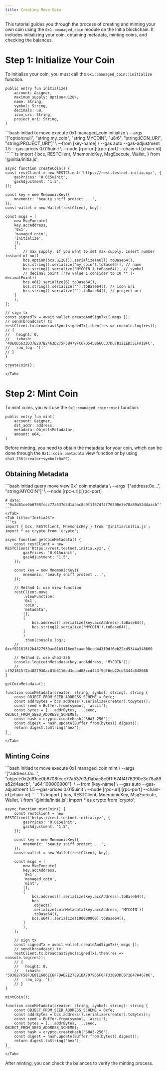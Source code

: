 ```yaml
---
title: Creating Move Coin
---
```


This tutorial guides you through the process of creating and minting your own coin using the `0x1::managed_coin` module on the Initia blockchain. It includes initializing your coin, obtaining metadata, minting coins, and checking the balances.

# Step 1: Initialize Your Coin

To initialize your coin, you must call the `0x1::managed_coin::initialize` function. 

```move
public entry fun initialize(
    account: &signer,
    maximum_supply: Option<u128>,
    name: String,
    symbol: String,
    decimals: u8,
    icon_uri: String,
    project_uri: String,
)
```

<Tabs>
    <Tab title="CLI">
    ```bash
    initiad tx move execute 0x1 managed_coin initialize \
        --args '["option<u128>:null", "string:my_coin", "string:MYCOIN", "u8:6", "string:ICON_URI", "string:PROJECT_URI"]' \
        --from [key-name] \
        --gas auto --gas-adjustment 1.5 --gas-prices 0.015uinit \
        --node [rpc-url]:[rpc-port] --chain-id [chain-id]
    ```
    </Tab>
    <Tab title="InitiaJS">
    ```ts
    import {
        bcs,
        RESTClient,
        MnemonicKey,
        MsgExecute,
        Wallet,
    } from '@initia/initia.js';

    async function createCoin() {
    const restClient = new RESTClient('https://rest.testnet.initia.xyz', {
        gasPrices: '0.015uinit',
        gasAdjustment: '1.5',
    });

    const key = new MnemonicKey({
        mnemonic: 'beauty sniff protect ...',
    });
    const wallet = new Wallet(restClient, key);

    const msgs = [
        new MsgExecute(
        key.accAddress,
        '0x1',
        'managed_coin',
        'initialize',
        [],
        [
            // max supply, if you want to set max supply, insert number instaed of null
            bcs.option(bcs.u128()).serialize(null).toBase64(),
            bcs.string().serialize('my_coin').toBase64(), // name
            bcs.string().serialize('MYCOIN').toBase64(), // symbol
            // decimal point (raw value 1 consider to 10 ** (- decimalPoint))
            bcs.u8().serialize(6).toBase64(),
            bcs.string().serialize('').toBase64(), // icon uri
            bcs.string().serialize('').toBase64(), // project uri
        ]
        ),
    ];

    // sign tx
    const signedTx = await wallet.createAndSignTx({ msgs });
    // send(broadcast) tx
    restClient.tx.broadcastSync(signedTx).then(res => console.log(res));
    // {
    //   height: 0,
    //   txhash: '40E0D5633D37E207B2463D275F5B479FC67D545B666C37DC7B121ED551FA18FC',
    //   raw_log: '[]'
    // }
    }

    createCoin();
    ```
    </Tab>
</Tabs>

# Step 2: Mint Coin

To mint coins, you will use the `0x1::managed_coin::mint` function.

```move
public entry fun mint(
    account: &signer,
    dst_addr: address,
    metadata: Object<Metadata>,
    amount: u64,
)
```

Before minting, you need to obtain the metadata for your coin, which can be done through the `0x1::coin::metadata` view function or by using `sha3_256(creator+symbol+0xFE)`.

## Obtaining Metadata

<Tabs>
    <Tab title="CLI">
    ```bash
    initiad query move view 0x1 coin metadata \
        --args '["address:0x...", "string:MYCOIN"]' \
        --node [rpc-url]:[rpc-port]

    # data: '"0x2d81ce0b6708fccc77a537d3d1abac8c9f1f674f4f76390e3e78a89a52d4aacb"'
    ```
    </Tab>
    <Tab title="InitiaJS">
    ```ts
    import { bcs, RESTClient, MnemonicKey } from '@initia/initia.js';
    import * as crypto from 'crypto';

    async function getCoinMetadata() {
        const restClient = new RESTClient('https://rest.testnet.initia.xyz', {
            gasPrices: '0.015uinit',
            gasAdjustment: '1.5',
        });

        const key = new MnemonicKey({
            mnemonic: 'beauty sniff protect ...',
        });

        // Method 1: use view function
        restClient.move
            .viewFunction(
            '0x1',
            'coin',
            'metadata',
            [],
            [
                bcs.address().serialize(key.accAddress).toBase64(),
                bcs.string().serialize('MYCOIN').toBase64(),
            ]
            )
            .then(console.log);
        // 0xcf921815f2b4827930ac01b3116ed3caad08ccd443f9df6eb22cd5344a548660

        // Method 2: use sha3-256
        console.log(coinMetadata(key.accAddress, 'MYCOIN'));
        // cf921815f2b4827930ac01b3116ed3caad08ccd443f9df6eb22cd5344a548660
    }

    getCoinMetadata();

    function coinMetadata(creator: string, symbol: string): string {
        const OBJECT_FROM_SEED_ADDRESS_SCHEME = 0xfe;
        const addrBytes = bcs.address().serialize(creator).toBytes();
        const seed = Buffer.from(symbol, 'ascii');
        const bytes = [...addrBytes, ...seed, OBJECT_FROM_SEED_ADDRESS_SCHEME];
        const hash = crypto.createHash('SHA3-256');
        const digest = hash.update(Buffer.from(bytes)).digest();
        return digest.toString('hex');
    }
    ```
    </Tab>
</Tabs>


## Minting Coins

<Tabs>
    <Tab title="CLI">
    ```bash
    initiad tx move execute 0x1 managed_coin mint \
        --args '["address:0x...", "object:0x2d81ce0b6708fccc77a537d3d1abac8c9f1f674f4f76390e3e78a89a52d4aacb", "u64:100000000"]' \
        --from [key-name] \
        --gas auto --gas-adjustment 1.5 --gas-prices 0.015uinit \
        --node [rpc-url]:[rpc-port] --chain-id [chain-id]
    ```
    </Tab>
    <Tab title="InitiaJS">
    ```ts
    import {
        bcs,
        RESTClient,
        MnemonicKey,
        MsgExecute,
        Wallet,
    } from '@initia/initia.js';
    import * as crypto from 'crypto';

    async function mintCoin() {
        const restClient = new RESTClient('https://rest.testnet.initia.xyz', {
            gasPrices: '0.015uinit',
            gasAdjustment: '1.5',
        });

        const key = new MnemonicKey({
            mnemonic: 'beauty sniff protect ...',
        });
        const wallet = new Wallet(restClient, key);

        const msgs = [
            new MsgExecute(
            key.accAddress,
            '0x1',
            'managed_coin',
            'mint',
            [],
            [
                bcs.address().serialize(key.accAddress).toBase64(),
                bcs
                .object()
                .serialize(coinMetadata(key.accAddress, 'MYCOIN'))
                .toBase64(),
                bcs.u64().serialize(100000000).toBase64(),
            ]
            ),
        ];

        // sign tx
        const signedTx = await wallet.createAndSignTx({ msgs });
        // send(broadcast) tx
        restClient.tx.broadcastSync(signedTx).then(res => console.log(res));
        // {
        //   height: 0,
        //   txhash: '593827F58F3E811686EC6FFDAD2E27E91DA707965F0FF33093DC071D47A46786',
        //   raw_log: '[]'
        // }
    }

    mintCoin();

    function coinMetadata(creator: string, symbol: string): string {
        const OBJECT_FROM_SEED_ADDRESS_SCHEME = 0xfe;
        const addrBytes = bcs.address().serialize(creator).toBytes();
        const seed = Buffer.from(symbol, 'ascii');
        const bytes = [...addrBytes, ...seed, OBJECT_FROM_SEED_ADDRESS_SCHEME];
        const hash = crypto.createHash('SHA3-256');
        const digest = hash.update(Buffer.from(bytes)).digest();
        return digest.toString('hex');
    }
    ```
    </Tab>
</Tabs>

After minting, you can check the balances to verify the minting process.